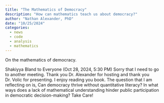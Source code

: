 ```yaml
---
title: "The Mathematics of Democracy"
description: "How can mathematics teach us about democracy?"
author: "Nathan Alexander, PhD"
date: "10/25/2024"
categories:
  - news
  - code
  - analysis
  - mathematics
---
```


On the mathematics of democracy.


Shakiyya Bland to Everyone (Oct 28, 2024, 5:30 PM)
Sorry that I need to go to another meeting. Thank you Dr.  Alexander for hosting and thank you Dr. Volic for presenting. I enjoy reading you book. The question that I am reflecting on is, Can democracy thrive without quantitative literacy? In what ways does a lack of mathematical understanding hinder public participation in democratic decision-making?   Take Care!